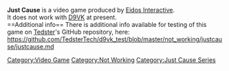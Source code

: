 <strong>Just Cause</strong> is a video game produced by [[Eidos Interactive]].
<br />
It does not work with [[D9VK]] at present.
<br />
==Additional info==
There is additional info available for testing of this game on [[User:Tedster|Tedster]]'s GitHub repository, here:
<br />
https://github.com/TedsterTech/d9vk_test/blob/master/not_working/justcause/justcause.md
[[Category:Video Game]]
[[Category:Not Working]]
[[Category:Just Cause Series]]
